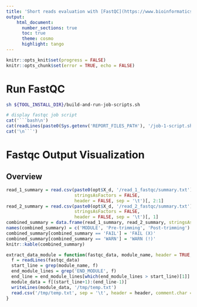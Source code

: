 ```yaml
---
title: 'Short reads evaluation with [FastQC](https://www.bioinformatics.babraham.ac.uk/projects/fastqc/)'
output:
    html_document:
      number_sections: true
      toc: true
      theme: cosmo
      highlight: tango
---
```


```r
knitr::opts_knit$set(progress = FALSE)
knitr::opts_chunk$set(error = TRUE, echo = FALSE)
```

# Run FastQC

```bash
sh ${TOOL_INSTALL_DIR}/build-and-run-job-scripts.sh
```

```r
# display fastqc job script
cat('```bash\n')
cat(readLines(paste0(Sys.getenv('REPORT_FILES_PATH'), '/job-1-script.sh')), sep = '\n')
cat('\n```')
```

# Fastqc Output Visualization

## Overview

```r
read_1_summary = read.csv(paste0(opt$X_d, '/read_1_fastqc/summary.txt'),
                          stringsAsFactors = FALSE,
                          header = FALSE, sep = '\t')[, 2:1]
read_2_summary = read.csv(paste0(opt$X_d, '/read_2_fastqc/summary.txt'),
                          stringsAsFactors = FALSE,
                          header = FALSE, sep = '\t')[, 1]
combined_summary = data.frame(read_1_summary, read_2_summary, stringsAsFactors = FALSE)
names(combined_summary) = c('MODULE', 'Pre-trimming', 'Post-trimming')
combined_summary[combined_summary == 'FAIL'] = 'FAIL (X)'
combined_summary[combined_summary == 'WARN'] = 'WARN (!)'
knitr::kable(combined_summary)
```

```r
extract_data_module = function(fastqc_data, module_name, header = TRUE, comment.char = "") {
  f = readLines(fastqc_data)
  start_line = grep(module_name, f)
  end_module_lines = grep('END_MODULE', f)
  end_line = end_module_lines[which(end_module_lines > start_line)[1]]
  module_data = f[(start_line+1):(end_line-1)]
  writeLines(module_data, '/tmp/temp.txt')
  read.csv('/tmp/temp.txt', sep = '\t', header = header, comment.char = comment.char)
}
```
